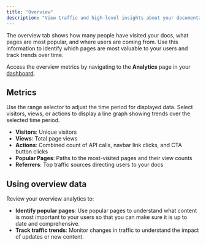 ```yaml
---
title: "Overview"
description: "View traffic and high-level insights about your documentation"
---
```


The overview tab shows how many people have visited your docs, what pages are most popular, and where users are coming from. Use this information to identify which pages are most valuable to your users and track trends over time.

Access the overview metrics by navigating to the **Analytics** page in your [dashboard](https://dashboard.mintlify.com/products/analytics).

## Metrics

Use the range selector to adjust the time period for displayed data. Select visitors, views, or actions to display a line graph showing trends over the selected time period.

- **Visitors**: Unique visitors
- **Views**: Total page views
- **Actions**: Combined count of API calls, navbar link clicks, and CTA button clicks
- **Popular Pages**: Paths to the most-visited pages and their view counts
- **Referrers**: Top traffic sources directing users to your docs

## Using overview data

Review your overview analytics to:

- **Identify popular pages**: Use popular pages to understand what content is most important to your users so that you can make sure it is up to date and comprehensive.
- **Track traffic trends**: Monitor changes in traffic to understand the impact of updates or new content.
